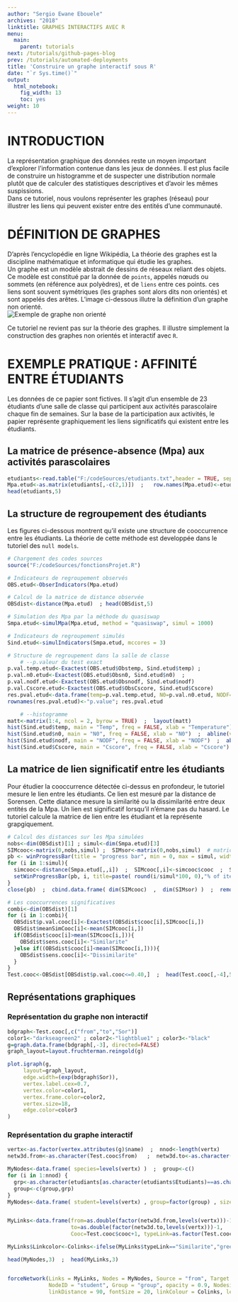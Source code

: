 ```yaml
---
author: "Sergio Ewane Ebouele"
archives: "2018"
linktitle: GRAPHES INTERACTIFS AVEC R
menu:
  main:
    parent: tutorials
next: /tutorials/github-pages-blog
prev: /tutorials/automated-deployments
title: 'Construire un graphe interactif sous R'
date: "`r Sys.time()`"
output:
  html_notebook:
    fig_width: 13
    toc: yes
weight: 10
---
```


# INTRODUCTION

  La représentation graphique des données reste un moyen important d'explorer l'information contenue dans les jeux de données. Il est plus facile de construire un histogramme et de suspecter une distribution normale plutôt que de calculer des statistiques descriptives et d'avoir les mêmes suspissions.  
  Dans ce tutoriel, nous voulons représenter les graphes (réseau) pour illustrer les liens qui peuvent exister entre des entités d'une communauté.
  
# DÉFINITION DE GRAPHES
  D'après l'encyclopédie en ligne Wikipédia, La théorie des graphes est la discipline mathématique et informatique qui étudie les graphes.  
  Un graphe est un modèle abstrait de dessins de réseaux reliant des objets. Ce modèle est constitué par la donnée de `points`, appelés nœuds ou sommets (en référence aux polyèdres), et de `liens` entre ces points. ces liens sont souvent symétriques (les graphes sont alors dits non orientés) et sont appelés des arêtes. L'image ci-dessous illutre la définition d'un graphe non orienté.  
![Exemple de graphe non orienté](../files/graphill.PNG)

  Ce tutoriel ne revient pas sur la théorie des graphes. Il illustre simplement la construction des graphes non orientés et interactif avec `R`.
  
# EXEMPLE PRATIQUE : AFFINITÉ ENTRE ÉTUDIANTS

Les données de ce papier sont fictives. Il s'agit d'un ensemble de $23$ étudiants d'une salle de classe qui participent aux activités parascolaire chaque fin de semaines. Sur la base de la participation aux activités, le papier représente graphiquement les liens significatifs qui existent entre les étudiants.

## La matrice de présence-absence (Mpa) aux activités parascolaires



```r
etudiants<-read.table("F:/codeSources/etudiants.txt",header = TRUE, sep = "\t")
Mpa.etud<-as.matrix(etudiants[,-c(2,1)])  ;   row.names(Mpa.etud)<-etudiants[,1]
head(etudiants,5)
```

## La structure de regroupement des étudiants
  Les figures ci-dessous montrent qu'il existe une structure de cooccurrence entre les étudiants. La théorie de cette méthode est developpée dans le tutoriel des `null models`.

```r
# Chargement des codes sources
source("F:/codeSources/fonctionsProjet.R")

# Indicateurs de regroupement observés
OBS.etud<-ObserIndicators(Mpa.etud)

# Calcul de la matrice de distance observée
OBSdist<-distance(Mpa.etud)  ; head(OBSdist,5)

# Simulation des Mpa par la méthode du quasiswap
Smpa.etud<-simulMpa(Mpa.etud, method = "quasiswap", simul = 1000)

# Indicateurs de regroupement simulés
Sind.etud<-simulIndicators(Smpa.etud, mccores = 3) 

# Structure de regroupement dans la salle de classe
    # --p.valeur du test exact
p.val.temp.etud<-Exactest(OBS.etud$Obstemp, Sind.etud$temp) ;
p.val.n0.etud<-Exactest(OBS.etud$Obsn0, Sind.etud$n0)  ;  
p.val.nodf.etud<-Exactest(OBS.etud$Obsnodf, Sind.etud$nodf) 
p.val.Cscore.etud<-Exactest(OBS.etud$ObsCscore, Sind.etud$Cscore)
res.pval.etud<-data.frame(temp=p.val.temp.etud, N0=p.val.n0.etud, NODF=p.val.nodf.etud, Cscore=p.val.Cscore.etud)
rownames(res.pval.etud)<-"p.value"; res.pval.etud

    # --histogramme
matt<-matrix(1:4, ncol = 2, byrow = TRUE)  ;  layout(matt)
hist(Sind.etud$temp, main = "Temp", freq = FALSE, xlab = "Temperature")  ;  abline(v=OBS.etud$Obstemp, col="red")
hist(Sind.etud$n0, main = "N0", freq = FALSE, xlab = "N0")  ;  abline(v=OBS.etud$Obsn0, col="red")
hist(Sind.etud$nodf, main = "NODF", freq = FALSE, xlab = "NODF")  ;  abline(v=OBS.etud$Obsnodf, col="red")
hist(Sind.etud$Cscore, main = "Cscore", freq = FALSE, xlab = "Cscore")  ;  abline(v=OBS.etud$ObsCscore, col="red")
```


## La matrice de lien significatif entre les étudiants

Pour étudier la cooccurrence détectée ci-dessus en profondeur, le tutoriel mesure le lien entre les étudiants. Ce lien est mesuré par la distance de Sorensen. Cette diatance mesure la similarité ou la dissimilarité entre deux entités de la Mpa. Un lien est significatif lorsqu'il n'émane pas du hasard. Le tutoriel calcule la matrice de lien entre les étudiant et la représente grapgiquement.


```r
# Calcul des distances sur les Mpa simulées
nobs<-dim(OBSdist)[1] ; simul<-dim(Smpa.etud)[3]  
SIMcooc<-matrix(0,nobs,simul) ;  SIMsor<-matrix(0,nobs,simul)  # matrice des indicateurs de cooc et Sor simulés
pb <- winProgressBar(title = "progress bar", min = 0, max = simul, width = 300)
for (i in 1:simul){
  simcooc<-distance(Smpa.etud[,,i])  ;  SIMcooc[,i]<-simcooc$cooc  ;  SIMsor[,i]<-simcooc$Sor
  setWinProgressBar(pb, i, title=paste( round(i/simul*100, 0),"% of iterations done (",i,")"))
}  
close(pb)  ;  cbind.data.frame( dim(SIMcooc)  ,  dim(SIMsor) )  ;  remove(simcooc)

# Les cooccurrences significatives
combi<-dim(OBSdist)[1]
for (i in 1:combi){
  OBSdist$p.val.cooc[i]<-Exactest(OBSdist$cooc[i],SIMcooc[i,])
  OBSdist$meanSimCooc[i]<-mean(SIMcooc[i,])
  if(OBSdist$cooc[i]>mean(SIMcooc[i,])){
    OBSdist$sens.cooc[i]<-"Similarite"
  }else if((OBSdist$cooc[i]<mean(SIMcooc[i,]))){
    OBSdist$sens.cooc[i]<-"Dissimilarite"
  }
}
Test.cooc<-OBSdist[OBSdist$p.val.cooc<=0.40,]  ;  head(Test.cooc[,-4],5)

```



## Représentations graphiques

### Représentation du graphe non interactif
```r

bdgraph<-Test.cooc[,c("from","to","Sor")]
color1<-"darkseagreen2" ; color2<-"lightblue1" ; color3<-"black"
g=graph.data.frame(bdgraph[,-3], directed=FALSE)
graph_layout=layout.fruchterman.reingold(g)

plot.igraph(g, 
     layout=graph_layout, 
     edge.width=(exp(bdgraph$Sor)), 
     vertex.label.cex=0.7,
     vertex.color=color1,
     vertex.frame.color=color2,
     vertex.size=18,
     edge.color=color3
)
```

### Représentation du graphe interactif
```r
vertx<-as.factor(vertex.attributes(g)$name)  ;  nnod<-length(vertx)
netw3d.from<-as.character(Test.cooc$from)   ;  netw3d.to<-as.character(Test.cooc$to)

MyNodes<-data.frame( species=levels(vertx) )  ;  group<-c()
for (i in 1:nnod) {
  grp<-as.character(etudiants[as.character(etudiants$Etudiants)==as.character(MyNodes[i,]),2])
  group<-c(group,grp)
}
MyNodes<-data.frame( student=levels(vertx) , group=factor(group) , size=rep(5,nnod))


MyLinks<-data.frame(from=as.double(factor(netw3d.from,levels(vertx)))-1, # On fait -1 pour indexer à 0
                    to=as.double(factor(netw3d.to,levels(vertx)))-1,     # On fait -1 pour indexer à 0
                    Cooc=Test.cooc$cooc+1, typeLink=as.factor(Test.cooc$sens.cooc ))  # +1 pour eviter des liens nuls

MyLinks$Linkcolor<-Colinks<-ifelse(MyLinks$typeLink=="Similarite","green","red")

head(MyNodes,3)  ;  head(MyLinks,3)


forceNetwork(Links = MyLinks, Nodes = MyNodes, Source = "from", Target = "to", Value = "Cooc",
             NodeID = "student", Group = "group", opacity = 0.9, Nodesize = "size", 
             linkDistance = 90, fontSize = 20, linkColour = Colinks, legend = TRUE)
```








